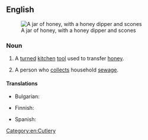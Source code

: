 ==English==
[[Image:runny hunny.jpg|thumb|A jar of honey, with a honey dipper and scones]]

===Noun===
{{en-noun|sg=[[honey]] [[dipper]]}}

# A [[turned]] [[kitchen]] [[tool]] used to transfer [[honey]].
# {{chiefly|US}} A person who [[collect]]s household [[sewage]].

====Translations====
{{trans-top|kitchen tool}}
* Bulgarian: {{t|bg|черпак за мед|m}}
{{trans-mid}}
* Finnish: {{t|fi|hunajalusikka}}
{{trans-mid}}
* Spanish: {{t|es|cuchara para miel|f}}
{{trans-bottom}}

[[Category:en:Cutlery]]